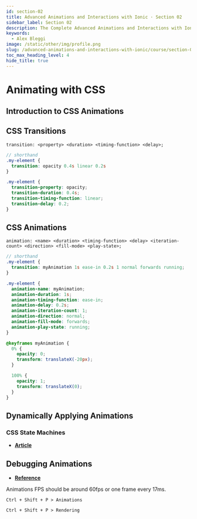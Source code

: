 ```yaml
---
id: section-02
title: Advanced Animations and Interactions with Ionic · Section 02
sidebar_label: Section 02
description: The Complete Advanced Animations and Interactions with Ionic by Josh Morony.
keywords:
  - Alex Bleggi
image: /static/other/img/profile.png
slug: /advanced-animations-and-interactions-with-ionic/course/section-02
toc_max_heading_level: 4
hide_title: true
---
```



# Animating with CSS

## Introduction to CSS Animations

## CSS Transitions

```
transition: <property> <duration> <timing-function> <delay>;
```

```scss
// shorthand
.my-element {
  transition: opacity 0.4s linear 0.2s
}

.my-element {
  transition-property: opacity;
  transition-duration: 0.4s;
  transition-timing-function: linear;
  transition-delay: 0.2;
}
```

## CSS Animations

```
animation: <name> <duration> <timing-function> <delay> <iteration-count> <direction> <fill-mode> <play-state>;
```

```scss
// shorthand
.my-element {
  transition: myAnimation 1s ease-in 0.2s 1 normal forwards running;
}

.my-element {
  animation-name: myAnimation;
  animation-duration: 1s;
  animation-timing-function: ease-in;
  animation-delay: 0.2s;
  animation-iteration-count: 1;
  animation-direction: normal;
  animation-fill-mode: forwards;
  animation-play-state: running;
}

@keyframes myAnimation {
  0% {
    opacity: 0;
    transform: translateX(-20px);
  }

  100% {
    opacity: 1;
    transform: translateX(0);
  }
}
```

## Dynamically Applying Animations

### CSS State Machines

- **[Article](https://gist.github.com/davidkpiano/e715b59bef817d2146164add26a134b0)**



## Debugging Animations

- **[Reference](https://ionicframework.com/docs/utilities/animations#debugging)**

Animations FPS should be around 60fps or one frame every 17ms.

```
Ctrl + Shift + P > Animations
```

```
Ctrl + Shift + P > Rendering
```
